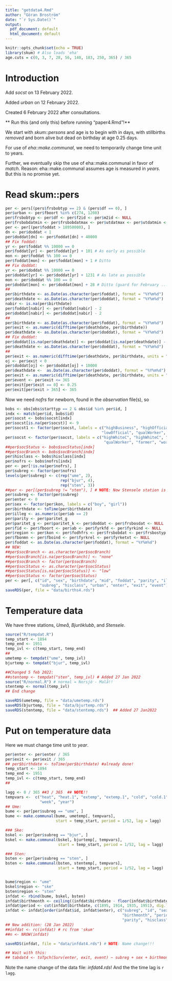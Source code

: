 ```yaml
---
title: "getdata4.Rmd"
author: "Göran Broström"
date: "`r Sys.Date()`"
output:
  pdf_document: default
  html_document: default
---
```


```r
knitr::opts_chunk$set(echo = TRUE)
library(skum) # Also loads 'eha'
age.cuts = c(0, 3, 7, 28, 56, 140, 183, 250, 365) / 365
```

# Introduction

Add *socst* on 13 February 2022.

Added *urban* on 12 February 2022.

Created 6 February 2022 after consultations.

** Run this (and only this) before running "paper4.Rmd"!**

We start with *skum::persons*  and age is to begin with in days,
with stillbirths  *removed* and born alive but dead on birthday at age 0.25 days.

For use of *eha::make.communal*, we need to temporarily change time unit to years.

Further, we eventually skip the use of eha::make.communal in  favor of *match*. Reason: 
eha::make.communal assumes age is measured in *years*. But this is no promise yet.

# Read skum::pers

```r
per <- pers[(pers$frsbobtyp == 2) & (pers$df == 0), ]
per$urban <- per$fboort %in% c(274, 1208)
per$frsbobtyp <- per$df <- per$f2id <- per$m2id <- NULL
per$frsbobdatmin <- per$frsbobdatmax <- per$utdatmax <- per$utdatmin <- NULL
per <- per[(per$foddat > 18950000), ]
dn <- per$doddat < 1
per$doddat[dn] <- per$foddat[dn] + 40000
## Fix foddat:
yr <- per$foddat %% 10000 == 0
per$foddat[yr] <- per$foddat[yr] + 101 # As early as possible
mon <- per$foddat %% 100 == 0
per$foddat[mon] <- per$foddat[mon] + 1 # Ditto
## Fix doddat:
yr <- per$doddat %% 10000 == 0
per$doddat[yr] <- per$doddat[yr] + 1231 # As late as possible
mon <- per$doddat %% 100 == 0
per$doddat[mon] <- per$doddat[mon] + 28 # Ditto (guard for February ...)
##
per$birthdate <- as.Date(as.character(per$foddat), format = "%Y%m%d")
per$deathdate <- as.Date(as.character(per$doddat), format = "%Y%m%d")
nabir <- is.na(per$birthdate)
per$foddat[nabir] <- per$foddat[nabir] - 2
per$doddat[nabir] <- per$doddat[nabir] - 2
##
per$birthdate <- as.Date(as.character(per$foddat), format = "%Y%m%d")
per$exit <- as.numeric(difftime(per$deathdate, per$birthdate))
per$deathdate <- as.Date(as.character(per$doddat), format = "%Y%m%d")
## Fix doddat:
per$doddat[is.na(per$deathdate)] <- per$doddat[is.na(per$deathdate)] - 1
per$deathdate <- as.Date(as.character(per$doddat), format = "%Y%m%d")
##
per$exit <- as.numeric(difftime(per$deathdate, per$birthdate, units = "days"))
oj <- per$exit < 0
per$doddat[oj] <- per$doddat[oj] + 10000
per$deathdate <-  as.Date(as.character(per$doddat), format = "%Y%m%d")
per$exit <- as.numeric(difftime(per$deathdate, per$birthdate, units = "days"))
per$event <- per$exit <= 365
per$exit[per$exit == 0] <- 0.25
per$exit[per$exit > 365] <- 365
```

Now we need *nofrs* for newborn, found in the *observation* file(s), so

```r
bobs <- obs[obs$starttyp == 2 & obs$id %in% per$id, ]
indx <- match(per$id, bobs$id)
per$socst <- bobs$socst[indx]
per$socst[is.na(per$socst)] <- 9
per$socst1 <- factor(per$socst, labels = c("highBusiness", "highOfficial", "farmer", "lowBusiness",
                                          "lowOfficial", "qualWorker", "farmhand", "unqualWorker", "none"))
per$socst <- factor(per$socst, labels = c("highWhiteC", "highWhiteC", "farmer", "lowWhiteC", "lowWhiteC", 
                                           "qualWorker", "farmer", "worker", "none"))
##per$socStatus <- bobs$socStatus[indx]
##per$socBranch <- bobs$socBranch[indx]
per$hisclass <- bobs$hisclass[indx]
per$nofrs <- bobs$nofrs[indx]
per <- per[!is.na(per$nofrs), ]
per$subreg <- factor(per$nofrs)
levels(per$subreg) <- c(rep("ume", 2), 
                        rep("bjur", 4), 
                        rep("sten", 3))
##per <- per[(per$subreg != "sten"), ] # NOTE: Now Stensele station is included
per$subreg <- factor(per$subreg)
per$enter <- 0
per$sex <- factor(per$kon, labels = c("boy", "girl"))
per$birthdate <- toTime(per$birthdate)
per$illeg <- as.numeric(per$ab == 2)
per$parity <- per$paritet_g
per$paritet_g <- per$paritet_k <- per$doddat <- per$frsbosdat <- NULL
per$fid <- per$fboort <- per$ab <- per$fyrkfd <- per$fyrkind <- NULL
per$region <- per$kon <- per$fodhfrs <- per$frsbobdat <- per$frsbostyp <- NULL
per$fbonmn <- per$fboind <- per$fyrkrel <- per$fyrketxt <- NULL
per$foddat <- as.Date(as.character(per$foddat), format = "%Y%m%d")
## NEW:
##per$socBranch <- as.character(per$socBranch)
##per$socBranch[is.na(per$socBranch)] <- "none"
##per$socBranch <- factor(per$socBranch)
##per$socStatus <- as.character(per$socStatus)
##per$socStatus[is.na(per$socStatus)] <- "low"
##per$socStatus <- factor(per$socStatus)
per <- per[, c("id", "sex", "birthdate", "mid", "foddat", "parity", "illeg", "socst",
               "subreg", "hisclass", "urban", "enter", "exit", "event")]
saveRDS(per, file = "data/births4.rds")
```

# Temperature data

We have three stations, *Umeå*, *Bjuröklubb*, and *Stensele*.


```r
source("R/tempdat.R")
temp_start <- 1894
temp_end <- 1951
temp_ivl <- c(temp_start, temp_end)
##
umetemp <- tempdat("ume", temp_ivl)
bjurtemp <- tempdat("bjur", temp_ivl)

##Changed 5 feb 2022:
##stentemp <- tempdat("sten", temp_ivl) # Added 27 Jan 2022
source("R/normal.R") # normal = Norsjö - Malå!!
stentemp <- normal(temp_ivl)
## End change

saveRDS(umetemp, file = "data/umetemp.rds")
saveRDS(bjurtemp, file = "data/bjurtemp.rds")
saveRDS(stentemp, file = "data/stentemp.rds")  ## Added 27 Jan2022
```

# Put on temperature data

Here we must change time unit to *year*.

```r
per$enter <- per$enter / 365
per$exit <- per$exit / 365
## per$birthdate <- toTime(per$birthdate) #already done!
temp_start <- 1894
temp_end <- 1951
temp_ivl <- c(temp_start, temp_end)
##

lagg <- 0 / 365 ##3 / 365  ## NOTE!!
tempvars <-  c("heat", "heat.1", "extemp", "extemp.1", "cold", "cold.1", "emintemp", "emeantemp", "emaxtemp", 
               "week", "year") 
## Ume:
bume <- per[per$subreg == "ume", ]
bume <- make.communal(bume, umetemp[, tempvars], 
                      start = temp_start, period = 1/52, lag = lagg)

### Ske:
bskel <- per[per$subreg == "bjur", ]
bskel <- make.communal(bskel, bjurtemp[, tempvars], 
                       start = temp_start, period = 1/52, lag = lagg)

### Sten:
bsten <- per[per$subreg == "sten", ]
bsten <- make.communal(bsten, stentemp[, tempvars], 
                       start = temp_start, period = 1/52, lag = lagg)


bume$region <- "ume"
bskel$region <- "ske"
bsten$region <- "sten"
infdat <- rbind(bume, bskel, bsten)
infdat$birthmonth <- ceiling((infdat$birthdate - floor(infdat$birthdate)) * 12)
infdat$period <- cut(infdat$birthdate, c(1895, 1914, 1935, 1951), dig.lab = 5)
infdat <- infdat[order(infdat$id, infdat$enter), c("subreg", "id", "sex", "enter", "exit", "event", 
                                                   "birthmonth", "period", "socst", "illeg",
                                                   "parity", "hisclass", "urban", tempvars)]
## New addition: (28 Jan 2022)
##infdat <- rc(infdat) # rc from 'skum'
##n <- NROW(infdat)

saveRDS(infdat, file = "data/infdat4.rds") # NOTE: Name change!!!

## Wait with this:
## tabdat4 <- toTpch(Surv(enter, exit, event) ~ subreg + sex + birthmonth + socBranch + illeg + parity 
```

Note the name change of the data file: *infdat4.rds*! And the the time lag is `r lagg`.
